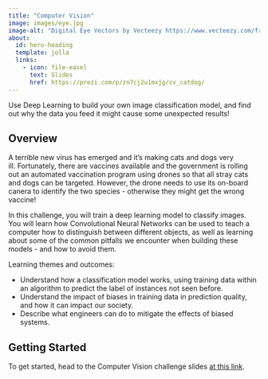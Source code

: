```yaml
---
title: "Computer Vision"
image: images/eye.jpg
image-alt: "Digital Eye Vectors by Vecteezy https://www.vecteezy.com/free-vector/digital-eye"
about:
  id: hero-heading
  template: jolla
  links:
    - icon: file-easel
      text: Slides
      href: https://prezi.com/p/zn7cj2u1mxjg/cv_catdog/
---
```


:::{#hero-heading}

Use Deep Learning to build your own image classification model, and find out why the data you feed it might cause some unexpected results! 

## Overview

A terrible new virus has emerged and it's making cats and dogs very ill. Fortunately, there are vaccines available and the government is rolling out an automated vaccination program using drones so that all stray cats and dogs can be targeted. However, the drone needs to use its on-board canera to identify the two species - otherwise they might get the wrong vaccine!

In this challenge, you will train a deep learning model to classify images. You will learn how Convolutional Neural Networks can be used to teach a computer how to distinguish between different objects, as well as learning about some of the common pitfalls we encounter when building these models - and how to avoid them.

Learning themes and outcomes:

- Understand how a classification model works, using training data within an algorithm to predict the label of instances not seen before.
- Understand the impact of biases in training data in prediction quality, and how it can impact our society.
- Describe what engineers can do to mitigate the effects of biased systems.


## Getting Started

To get started, head to the Computer Vision challenge slides [at this link](https://prezi.com/p/zn7cj2u1mxjg/cv_catdog/).

:::
